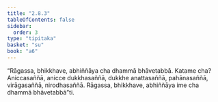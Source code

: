 ```yaml
---
title: "2.8.3"
tableOfContents: false
sidebar:
  order: 3
type: "tipitaka"
basket: "su"
book: "a6"
---
```



<DynamicBreadcrumb />

<Division number="142" book="a6" bookNo="16" page="393">

<Paragraph number="777" book="a6">
“Rāgassa, bhikkhave, abhiññāya cha dhammā bhāvetabbā. Katame cha? Aniccasaññā, anicce dukkhasaññā, dukkhe anattasaññā, pahānasaññā, virāgasaññā, nirodhasaññā. Rāgassa, bhikkhave, abhiññāya ime cha dhammā bhāvetabbā”ti.
</Paragraph>
</Division>